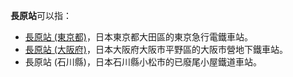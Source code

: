 '''長原站'''可以指：
* [[長原站_(東京都)|長原站 (東京都)]]，日本東京都大田區的東京急行電鐵車站。
* [[長原站_(大阪府)|長原站 (大阪府)]]，日本大阪府大阪市平野區的大阪市營地下鐵車站。
* 長原站 (石川縣)，日本石川縣小松市的已廢尾小屋鐵道車站。
{{disambig|cat=三字車站名消歧義}}